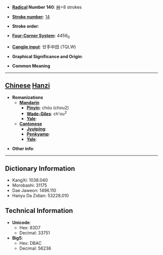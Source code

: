 * '''[[Wiktionary:Chinese radical index| Radical]] Number 140''': [[Wiktionary:Chinese radical index 艸|艸]]+8 strokes

* '''[[Wiktionary:Chinese total strokes index|Stroke number]]''': [[Wiktionary:Chinese total strokes index 14|14]]

* '''Stroke order''': 

* '''[[Wiktionary:Chinese four corner index|Four-Corner System]]''': 4456<sub>0</sub>

* '''[[Wiktionary:Chinese Cangjie index|Cangjie input]]''': 廿手中田 (TQLW)

* '''Graphical Significance and Origin''': 

* '''Common Meaning'''

----

== [[Chinese]] [[Hanzi]] ==

* '''Romanizations'''
** '''[[Mandarin]]'''
*** '''[[Pinyin]]''': chóu (chou2)
*** '''[[Wade-Giles]]''': ch'ou<sup>2</sup>
*** '''[[Yale]]''': 
** '''[[Cantonese]]'''
*** '''[[Jyutping]]''':
*** '''[[Penkyamp]]''': 
*** '''[[Yale]]''': 

* '''Other info''': 

----

== Dictionary Information ==

* KangXi: 1038.040
* Morobashi: 31175
* Dae Jaweon: 1496.110
* Hanyu Da Zidian: 53228.010

== Technical Information ==

* '''Unicode''':
** Hex: 83D7
** Decimal: 33751
* '''Big5''':
** Hex: DBAC
** Decimal: 56236